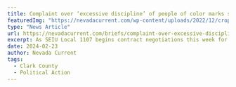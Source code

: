 ---
title: Complaint over ‘excessive discipline’ of people of color marks start to SEIU-Clark contract talks
featuredImg: "https://nevadacurrent.com/wp-content/uploads/2022/12/cropped-ClarkCountyGovCtr_RondaChurchill_003-2-cropped-1536x970.jpg"
type: "News Article"
url: https://nevadacurrent.com/briefs/complaint-over-excessive-discipline-of-people-of-color-marks-start-to-seiu-clark-contract-talks/
excerpt: As SEIU Local 1107 begins contract negotiations this week for its 7,000 county employees, the union has said Clark County has withheld “vital documents” to aid in bargaining, including information on the number of people of color who have been disciplined.
date: 2024-02-23
author: Nevada Current
tags:
  - Clark County
  - Political Action
---

